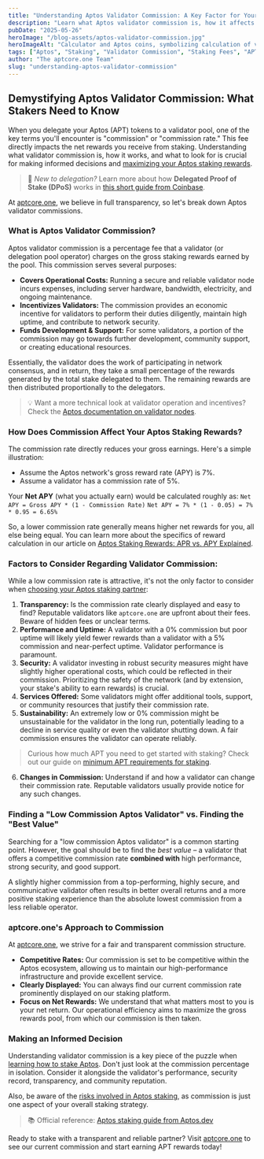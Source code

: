 ```yaml
---
title: "Understanding Aptos Validator Commission: A Key Factor for Your Staking Rewards"
description: "Learn what Aptos validator commission is, how it affects your APT staking rewards, and what to consider when choosing a validator. Find out aptcore.one's transparent approach."
pubDate: "2025-05-26"
heroImage: "/blog-assets/aptos-validator-commission.jpg"
heroImageAlt: "Calculator and Aptos coins, symbolizing calculation of validator commission and APT staking rewards"
tags: ["Aptos", "Staking", "Validator Commission", "Staking Fees", "APT Rewards", "Delegation", "aptcore.one"]
author: "The aptcore.one Team"
slug: "understanding-aptos-validator-commission"
---
```


## Demystifying Aptos Validator Commission: What Stakers Need to Know

When you delegate your Aptos (APT) tokens to a validator pool, one of the key terms you'll encounter is "commission" or "commission rate." This fee directly impacts the net rewards you receive from staking. Understanding what validator commission is, how it works, and what to look for is crucial for making informed decisions and [maximizing your Aptos staking rewards](/blog/maximizing-aptos-staking-rewards-tips-strategies).

> 🧠 _New to delegation?_ Learn more about how **Delegated Proof of Stake (DPoS)** works in [this short guide from Coinbase](https://www.coinbase.com/learn/crypto-glossary/what-is-delegated-proof-of-stake-dpos).

At [aptcore.one](https://aptcore.one), we believe in full transparency, so let's break down Aptos validator commissions.

### What is Aptos Validator Commission?

Aptos validator commission is a percentage fee that a validator (or delegation pool operator) charges on the gross staking rewards earned by the pool. This commission serves several purposes:

* **Covers Operational Costs:** Running a secure and reliable validator node incurs expenses, including server hardware, bandwidth, electricity, and ongoing maintenance.
* **Incentivizes Validators:** The commission provides an economic incentive for validators to perform their duties diligently, maintain high uptime, and contribute to network security.
* **Funds Development & Support:** For some validators, a portion of the commission may go towards further development, community support, or creating educational resources.

Essentially, the validator does the work of participating in network consensus, and in return, they take a small percentage of the rewards generated by the total stake delegated to them. The remaining rewards are then distributed proportionally to the delegators.

> 💡 Want a more technical look at validator operation and incentives?  
> Check the [Aptos documentation on validator nodes](https://aptos.dev/en/network/blockchain/validator-nodes).

### How Does Commission Affect Your Aptos Staking Rewards?

The commission rate directly reduces your gross earnings. Here's a simple illustration:

* Assume the Aptos network's gross reward rate (APY) is 7%.
* Assume a validator has a commission rate of 5%.

Your **Net APY** (what you actually earn) would be calculated roughly as:
`Net APY = Gross APY * (1 - Commission Rate)`
`Net APY = 7% * (1 - 0.05) = 7% * 0.95 = 6.65%`

So, a lower commission rate generally means higher net rewards for you, all else being equal. You can learn more about the specifics of reward calculation in our article on [Aptos Staking Rewards: APR vs. APY Explained](/blog/aptos-rewards-apr-apy-explained).

### Factors to Consider Regarding Validator Commission:

While a low commission rate is attractive, it's not the only factor to consider when [choosing your Aptos staking partner](/blog/choosing-aptos-staking-partner):

1.  **Transparency:** Is the commission rate clearly displayed and easy to find? Reputable validators like `aptcore.one` are upfront about their fees. Beware of hidden fees or unclear terms.
2.  **Performance and Uptime:** A validator with a 0% commission but poor uptime will likely yield fewer rewards than a validator with a 5% commission and near-perfect uptime. Validator performance is paramount.
3.  **Security:** A validator investing in robust security measures might have slightly higher operational costs, which could be reflected in their commission. Prioritizing the safety of the network (and by extension, your stake's ability to earn rewards) is crucial.
4.  **Services Offered:** Some validators might offer additional tools, support, or community resources that justify their commission rate.
5.  **Sustainability:** An extremely low or 0% commission might be unsustainable for the validator in the long run, potentially leading to a decline in service quality or even the validator shutting down. A fair commission ensures the validator can operate reliably.

> Curious how much APT you need to get started with staking? Check out our guide on [minimum APT requirements for staking](/blog/aptos-staking-minimum-how-much-apt-to-start).

6.  **Changes in Commission:** Understand if and how a validator can change their commission rate. Reputable validators usually provide notice for any such changes.

### Finding a "Low Commission Aptos Validator" vs. Finding the "Best Value"

Searching for a "low commission Aptos validator" is a common starting point. However, the goal should be to find the *best value* – a validator that offers a competitive commission rate **combined with** high performance, strong security, and good support.

A slightly higher commission from a top-performing, highly secure, and communicative validator often results in better overall returns and a more positive staking experience than the absolute lowest commission from a less reliable operator.

### aptcore.one's Approach to Commission

At [aptcore.one](https://aptcore.one), we strive for a fair and transparent commission structure.
* **Competitive Rates:** Our commission is set to be competitive within the Aptos ecosystem, allowing us to maintain our high-performance infrastructure and provide excellent service.
* **Clearly Displayed:** You can always find our current commission rate prominently displayed on our staking platform.
* **Focus on Net Rewards:** We understand that what matters most to you is your net return. Our operational efficiency aims to maximize the gross rewards pool, from which our commission is then taken.

### Making an Informed Decision

Understanding validator commission is a key piece of the puzzle when [learning how to stake Aptos](/blog/aptos-staking-guide-beginners). Don't just look at the commission percentage in isolation. Consider it alongside the validator's performance, security record, transparency, and community reputation.

Also, be aware of the [risks involved in Aptos staking](/blog/risks-of-aptos-staking-how-to-mitigate-them), as commission is just one aspect of your overall staking strategy.

> 📚 Official reference: [Aptos staking guide from Aptos.dev](https://aptos.dev/en/network/blockchain/staking)

Ready to stake with a transparent and reliable partner? Visit [aptcore.one](https://aptcore.one) to see our current commission and start earning APT rewards today!
